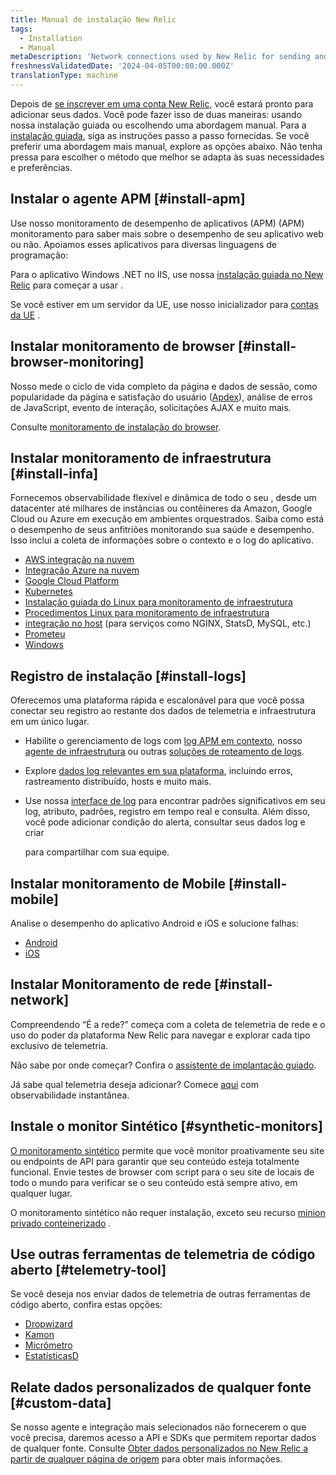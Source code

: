 ```yaml
---
title: Manual de instalação New Relic
tags:
  - Installation
  - Manual
metaDescription: 'Network connections used by New Relic for sending and receiving data: IP addresses, domains, ports, endpoints.'
freshnessValidatedDate: '2024-04-05T00:00:00.000Z'
translationType: machine
---
```


Depois de [se inscrever em uma conta New Relic](https://newrelic.com/signup), você estará pronto para adicionar seus dados. Você pode fazer isso de duas maneiras: usando nossa instalação guiada ou escolhendo uma abordagem manual. Para a [instalação guiada](https://one.newrelic.com/launcher/nr1-core.explorer?pane=eyJuZXJkbGV0SWQiOiJucjEtY29yZS5saXN0aW5nIn0=&cards%5B0%5D=eyJuZXJkbGV0SWQiOiJucjEtaW5zdGFsbC1uZXdyZWxpYy5ucjEtaW5zdGFsbC1uZXdyZWxpYyIsImFjdGl2ZUNvbXBvbmVudCI6IlZUU09FbnZpcm9ubWVudCIsInBhdGgiOiJndWlkZWQifQ==), siga as instruções passo a passo fornecidas. Se você preferir uma abordagem mais manual, explore as opções abaixo. Não tenha pressa para escolher o método que melhor se adapta às suas necessidades e preferências.

## Instalar o agente APM [#install-apm]

Use nosso monitoramento de desempenho de aplicativos (APM) (APM) monitoramento para saber mais sobre o desempenho de seu aplicativo web ou não. Apoiamos esses aplicativos para diversas linguagens de programação:

<TechTileGrid>
  <TechTile
    name="C agent"
    icon="logo-c"
    to="/docs/agents/c-sdk/install-configure/install-c-sdk-compile-link-your-code/"
  />

  <TechTile
    name="Go agent"
    icon="logo-go"
    to="/docs/agents/go-agent/get-started/get-new-relic-go/"
  />

  <TechTile
    name="Java agent"
    icon="logo-java"
    to="/docs/agents/java-agent/installation/install-java-agent/"
  />

  <TechTile
    name=".NET agent"
    icon="logo-dotnet"
    to="/install/dotnet"
  />

  <TechTile
    name="Node.js agent"
    icon="logo-nodejs"
    to="/docs/agents/nodejs-agent/installation-configuration/install-maintain-nodejs"
  />

  <TechTile
    name="PHP agent"
    icon="logo-php"
    to="/docs/agents/php-agent/installation/php-agent-installation-overview"
  />

  <TechTile
    name="Python agent"
    icon="logo-python"
    to="/docs/apm/agents/python-agent/installation"
  />

  <TechTile
    name="Ruby agent"
    icon="logo-ruby"
    to="/docs/agents/ruby-agent/installation-configuration/ruby-agent-installation"
  />
</TechTileGrid>

Para o aplicativo Windows .NET no IIS, use nossa [instalação guiada no New Relic](https://one.newrelic.com/launcher/nr1-core.home?pane=eyJuZXJkbGV0SWQiOiJucjEtY29yZS5ob21lLXNjcmVlbiJ9&cards%5B0%5D=eyJuZXJkbGV0SWQiOiJucjEtaW5zdGFsbC1uZXdyZWxpYy5ucjEtaW5zdGFsbC1uZXdyZWxpYyIsInBhdGgiOiJhcG0iLCJsYW5ndWFnZSI6ICJkb3RuZXQiLCAicmVjaXBlTmFtZSI6ICJkb3RuZXQtYWdlbnQtaW5zdGFsbGVyIiwgImluaXRpYWxBY3Rpb25JbmRleCI6MiwiYWNjb3VudElkIjpudWxsfQ==) para começar a usar <InlinePopover type="apm"/>.

Se você estiver em um servidor da UE, use nosso inicializador para [contas da UE](https://one.eu.newrelic.com/launcher/nr1-core.home?pane=eyJuZXJkbGV0SWQiOiJucjEtY29yZS5ob21lLXNjcmVlbiJ9&cards%5B0%5D=eyJuZXJkbGV0SWQiOiJucjEtaW5zdGFsbC1uZXdyZWxpYy5ucjEtaW5zdGFsbC1uZXdyZWxpYyIsInBhdGgiOiJhcG0iLCJsYW5ndWFnZSI6ICJkb3RuZXQiLCAicmVjaXBlTmFtZSI6ICJkb3RuZXQtYWdlbnQtaW5zdGFsbGVyIiwgImluaXRpYWxBY3Rpb25JbmRleCI6MiwiYWNjb3VudElkIjpudWxsfQ==) .

## Instalar monitoramento de browser [#install-browser-monitoring]

Nosso <InlinePopover type="browser"/>mede o ciclo de vida completo da página e dados de sessão, como popularidade da página e satisfação do usuário ([Apdex](/docs/apm/new-relic-apm/apdex/apdex-measure-user-satisfaction/)), análise de erros de JavaScript, evento de interação, solicitações AJAX e muito mais.

Consulte [monitoramento de instalação do browser](/docs/browser/browser-monitoring/installation/install-browser-monitoring-agent/).

## Instalar monitoramento de infraestrutura [#install-infa]

Fornecemos observabilidade flexível e dinâmica de todo o seu <InlinePopover type="infrastructure"/>, desde um datacenter até milhares de instâncias ou contêineres da Amazon, Google Cloud ou Azure em execução em ambientes orquestrados. Saiba como está o desempenho de seus anfitriões monitorando sua saúde e desempenho. Isso inclui a coleta de informações sobre o contexto e o log do aplicativo.

* [AWS integração na nuvem](/docs/infrastructure/amazon-integrations/connect/connect-aws-new-relic-infrastructure-monitoring/)
* [Integração Azure na nuvem](/docs/infrastructure/microsoft-azure-integrations/get-started/activate-azure-integrations/)
* [Google Cloud Platform](/docs/infrastructure/google-cloud-platform-integrations/get-started/connect-google-cloud-platform-services-new-relic/)
* [Kubernetes](/install/kubernetes)
* [Instalação guiada do Linux para monitoramento de infraestrutura](https://one.newrelic.com/launcher/nr1-core.explorer?pane=eyJuZXJkbGV0SWQiOiJucjEtY29yZS5saXN0aW5nIn0=&cards%5B0%5D=eyJuZXJkbGV0SWQiOiJucjEtaW5zdGFsbC1uZXdyZWxpYy5ucjEtaW5zdGFsbC1uZXdyZWxpYyIsImFjdGl2ZUNvbXBvbmVudCI6IlZUU09FbnZpcm9ubWVudCIsInBhdGgiOiJndWlkZWQifQ==)
* [Procedimentos Linux para monitoramento de infraestrutura](/docs/infrastructure/install-infrastructure-agent/linux-installation/install-infrastructure-monitoring-agent-linux/#manual-install)
* [integração no host](/docs/infrastructure/host-integrations/installation/install-infrastructure-host-integrations/) (para serviços como NGINX, StatsD, MySQL, etc.)
* [Prometeu](/docs/infrastructure/prometheus-integrations/get-started/send-prometheus-metric-data-new-relic/)
* [Windows](/docs/infrastructure/install-infrastructure-agent/windows-installation/install-infrastructure-monitoring-agent-windows/#install-manual)

## Registro de instalação [#install-logs]

Oferecemos uma plataforma <InlinePopover type="logs"/>rápida e escalonável para que você possa conectar seu registro ao restante dos dados de telemetria e infraestrutura em um único lugar.

* Habilite o gerenciamento de logs com [log APM em contexto](/docs/logs/logs-context/get-started-logs-context/), nosso [agente de infraestrutura](/docs/logs/forward-logs/forward-your-logs-using-infrastructure-agent/) ou outras [soluções de roteamento de logs](/docs/logs/forward-logs/enable-log-management-new-relic/).

* Explore [dados log relevantes em sua plataforma](/docs/logs/logs-context/get-started-logs-context/#response-time-example), incluindo erros, rastreamento distribuído, hosts e muito mais.

* Use nossa [interface de log](/docs/logs/ui-data/use-logs-ui/) para encontrar padrões significativos em seu log, atributo, padrões, registro em tempo real e consulta. Além disso, você pode adicionar condição do alerta, consultar seus dados log e criar

  <InlinePopover type="dashboards"/>

  para compartilhar com sua equipe.

## Instalar monitoramento de Mobile [#install-mobile]

Analise o desempenho do aplicativo Android e iOS e solucione falhas:

* [Android](/docs/mobile-monitoring/new-relic-mobile-android/get-started/introduction-new-relic-mobile-android/)
* [iOS](/docs/mobile-monitoring/new-relic-mobile-ios/get-started/introduction-new-relic-mobile-ios/)

## Instalar Monitoramento de rede [#install-network]

Compreendendo “É a rede?” começa com a coleta de telemetria de rede e o uso do poder da plataforma New Relic para navegar e explorar cada tipo exclusivo de telemetria.

Não sabe por onde começar? Confira o [assistente de implantação guiado](https://one.newrelic.com/network-performance-monitoring).

Já sabe qual telemetria deseja adicionar? Comece [aqui](https://onenr.io/0VjYDqkZ3R0) com observabilidade instantânea.

## Instale o monitor Sintético [#synthetic-monitors]

[O monitoramento sintético](/docs/synthetics/synthetic-monitoring/getting-started/get-started-synthetic-monitoring/) permite que você monitor proativamente seu site ou endpoints de API para garantir que seu conteúdo esteja totalmente funcional. Envie testes de browser com script para o seu site de locais de todo o mundo para verificar se o seu conteúdo está sempre ativo, em qualquer lugar.

O monitoramento sintético não requer instalação, exceto seu recurso [minion privado conteinerizado](/docs/synthetics/synthetic-monitoring/private-locations/install-containerized-private-minions-cpms/) .

## Use outras ferramentas de telemetria de código aberto [#telemetry-tool]

Se você deseja nos enviar dados de telemetria de outras ferramentas de código aberto, confira estas opções:

* [Dropwizard](/docs/more-integrations/open-source-telemetry-integrations/dropwizard/dropwizard-reporter/)
* [Kamon](/docs/more-integrations/open-source-telemetry-integrations/kamon/kamon-reporter/)
* [Micrômetro](/docs/more-integrations/open-source-telemetry-integrations/micrometer/micrometer-metrics-registry)
* [EstatísticasD](/docs/more-integrations/open-source-telemetry-integrations/statsd/statsd-monitoring-integration)

## Relate dados personalizados de qualquer fonte [#custom-data]

Se nosso agente e integração mais selecionados não fornecerem o que você precisa, daremos acesso a API e SDKs que permitem reportar dados de qualquer fonte. Consulte [Obter dados personalizados no New Relic a partir de qualquer página de origem](/docs/data-apis/custom-data/get-custom-data-from-any-source/) para obter mais informações.